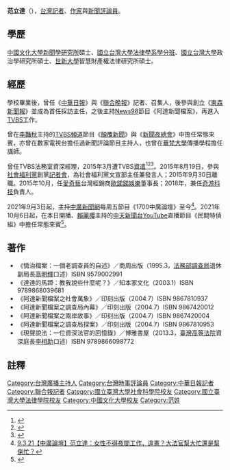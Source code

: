 {{Infobox_Person
| name = 范立達
| image= 
| box_width= 
| Sex = 男
| nationality = {{ROC}}
| Native place = 
| occupation= [[記者|記者]]、[[作家|作家]]、[[新聞評論員|新聞評論員]]
| period = 
| party = 
| birth_date= {{birth date and age|1965|5|18}}
| birth_place={{TWN}}
| death_date= 
| death_place=
| spouse = 
| education= 
| educate =
*[[中國文化大學|中國文化大學]]新聞學研究所碩士
*[[國立台灣大學|國立台灣大學]]法律學系[[學分班|學分班]]
*國立台灣大學政治學研究所碩士
| past = 
*《[[中華日報|中華日報]]》與《[[聯合晚報|聯合晚報]]》記者、召集人
*《[[東森新聞報|東森新聞報]]》首任採訪主任
*[[News98|News98]]《阿達新聞檔案》主持人
*[[TVBS頻道|TVBS頻道]]節目《[[顛覆新聞|顛覆新聞]]》與《[[新聞夜總會|新聞夜總會]]》常態來賓
*[[華梵大學|華梵大學]]傳播學程講師
*TVBS法務室資深經理
*[[社會福利黨|社會福利黨]]文宣部主任兼發言人
*[[歐銻銻娛樂|歐銻銻娛樂]]董事長
*[[奇游科技|奇游科技]]負責人
*[[中廣新聞網|中廣新聞網]]周五《1700中廣論壇》主持人
*[[中天新聞台|中天新聞台]]《民間特偵組》常態來賓
| work =
*《情治檔案：一個老調查員的自述》
*《達達的馬蹄：教我說些什麼呢？》
*《阿達新聞檔案之社會萬象》
*《阿達新聞檔案之調查局內幕》
*《阿達新聞檔案之兩岸故事》
*《阿達新聞檔案之調查局探案》
*《現聲說法：一位資深法官的回憶錄》
| awards=
}}
'''范立達'''（{{bd|1965年|5月18日||}}），[[台灣|台灣]][[記者|記者]]、[[作家|作家]]與[[新聞評論員|新聞評論員]]。

== 學歷 ==
[[中國文化大學|中國文化大學]][[中國文化大學新聞暨傳播學院|新聞學研究所]]碩士、[[國立台灣大學法律學系|國立台灣大學法律學系]][[學分班|學分班]]、[[國立台灣大學|國立台灣大學]]政治學研究所碩士、[[世新大學|世新大學]]智慧財產權法律研究所碩士。

== 經歷 ==
學校畢業後，曾任《[[中華日報|中華日報]]》與《[[聯合晚報|聯合晚報]]》記者、召集人，後參與創立《[[東森新聞報|東森新聞報]]》並成為首任採訪主任，之後主持[[News98|News98]]節目《阿達新聞檔案》，再進入[[TVBS|TVBS]]工作。

曾在[[李艷秋_(主播)|李豔秋]]主持的[[TVBS頻道|TVBS頻道]]節目《[[顛覆新聞|顛覆新聞]]》與《[[新聞夜總會|新聞夜總會]]》中擔任常態來賓，亦曾在數家電視台擔任過新聞評論節目主持人，也曾在[[華梵大學|華梵大學]]傳播學程擔任講師。

曾任TVBS法務室資深經理，2015年3月遭TVBS[[資遣|資遣]]<ref>{{cite news|publisher=[[台灣蘋果日報|台灣蘋果日報]] |author=顏馨宜 |title=TVBS也掀搬風 名嘴范立達被炒 |url=http://www.appledaily.com.tw/appledaily/article/headline/20150321/36449154/| date=2015-03-21}}</ref><ref>{{cite news|publisher=台灣蘋果日報蘋果即時 |author=即時新聞中心|title=發告別信惹怒高層 范立達臉書po全文 |url=https://tw.appledaily.com/new/realtime/20150322/578824/| date=2015-03-22}}</ref><ref>{{cite news|publisher=[[聯合報|聯合報]]即時新聞 |author=王宏舜 |title=名嘴范立達「被辭職」 TVBS得賠236萬、提撥42萬勞退金|url= https://udn.com/news/story/7321/3733150 | date=2019-04-02}}</ref>。2015年8月19日，參與[[社會福利黨|社會福利黨]]創黨[[記者會|記者會]]，為社會福利黨文宣部主任兼發言人；2015年9月30日離職。2015年10月，任[[愛奇藝|愛奇藝]]台灣經銷商[[歐銻銻娛樂|歐銻銻娛樂]]董事長；2018年，兼任[[奇游科技|奇游科技]]負責人。

2021年9月3日起，主持[[中廣新聞網|中廣新聞網]]每周五節目《1700中廣論壇》至今<ref>[https://www.youtube.com/watch?v=UqzI0-ZvdvI&list=RDCMUCkqrvXuqW7dN3E2_4v8Ha5Q&start_radio=1 9.3.21【中廣論壇】范立達：女性不得夜間工作，違憲？大法官幫大忙還是幫倒忙？]</ref>。2021年10月6日起，在本日開播、[[賴麗櫻|賴麗櫻]]主持的[[中天新聞台|中天新聞台]][[YouTube|YouTube]]直播節目《民間特偵組》中擔任常態來賓<ref>{{cite news|publisher=[[中天快點TV|中天快點TV]] |author=社群中心 |title=發揮獨立偵查精神！中天全新節目《民間特偵組》 「重量級來賓」范立達親曝司法內幕 |url=https://gotv.ctitv.com.tw/2021/10/1901830.htm |date=2021-10-06|accessdate=2021-10-07}}</ref>。

==著作==
*《情治檔案：一個老調查員的自述》／商周出版（1995.3，[[法務部調查局|法務部調查局]]退休副局長[[高明輝|高明輝]]口述）ISBN 9579002991 
*《達達的馬蹄：教我說些什麼呢？》／知本家文化（2003.1）ISBN 9789868039681
*《阿達新聞檔案之社會萬象》／印刻出版（2004.7）ISBN 9867810937 
*《阿達新聞檔案之調查局內幕》／印刻出版（2004.7）ISBN 9867420012 
*《阿達新聞檔案之兩岸故事》／印刻出版（2004.7）ISBN 9867420004 
*《阿達新聞檔案之調查局探案》／印刻出版（2004.7）ISBN 9867810953 
*《現聲說法：一位資深法官的回憶錄》／博雅書屋（2013.3，[[臺灣高等法院|臺灣高等法院]]資深庭長[[李相助|李相助]]口述）ISBN 9789866098772

==註釋==
{{reflist}}

[[Category:台灣廣播主持人|Category:台灣廣播主持人]]
[[Category:台灣時事評論員|Category:台灣時事評論員]]
[[Category:中華日報記者|Category:中華日報記者]]
[[Category:聯合報記者|Category:聯合報記者]]
[[Category:國立臺灣大學社會科學院校友|Category:國立臺灣大學社會科學院校友]]
[[Category:國立臺灣大學法律學院校友|Category:國立臺灣大學法律學院校友]]
[[Category:中國文化大學校友|Category:中國文化大學校友]]
[[Category:范姓|Category:范姓]]